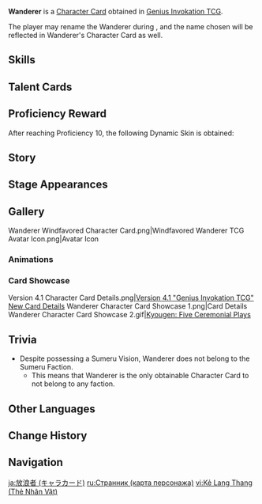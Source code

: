 {{About|the [[Character Card]]|the [[Playable Character]]|Wanderer}}
{{Genius Invokation TCG Infobox
|title       = Wanderer
|id          = 001506
|features    = Wanderer
|image       = Wanderer Character Card.png
|type        = Character Card
|health      = 10
|element     = Anemo
|faction     = 
|weapon      = Catalyst
|source1     = Achieve victory in [[Genius Invokation TCG/Stage/Wanderer/Friendly Fracas|Friendly Fracas {{Wanderer}}]]
}}
'''Wanderer''' is a [[Character Card]] obtained in [[Genius Invokation TCG]].

The player may rename the Wanderer during {{Quest|As Though Morning Dew}}, and the name chosen will be reflected in Wanderer's Character Card as well.

==Skills==
{{Genius Invokation TCG Skills Table}}

==Talent Cards==
{{Genius Invokation TCG Talent Cards Table}}

==Proficiency Reward==
After reaching Proficiency 10, the following Dynamic Skin is obtained:<br>{{TCG Card|Gales of Reverie|1|golden=1|caption=1}}

==Story==
{{Description|Tribulations uncounted, trials unknowable.|title="Eons Adrift" Wanderer}}

==Stage Appearances==
{{Genius Invokation TCG Stage Appearances}}

==Gallery==
<gallery>
Wanderer Windfavored Character Card.png|Windfavored
Wanderer TCG Avatar Icon.png|Avatar Icon
</gallery>

===Animations===
{{Preview
|size     = 200px
|file1    = Wanderer Dynamic Skin
|caption1 = Dynamic Skin Idle Animation

|file2    = Wanderer Dynamic Skin Windfavored
|caption2 = Dynamic Skin Idle Animation (Windfavored)
}}

===Card Showcase===
<gallery>
Version 4.1 Character Card Details.png|[https://www.hoyolab.com/article/21806645 Version 4.1 "Genius Invokation TCG" New Card Details]
Wanderer Character Card Showcase 1.png|Card Details
Wanderer Character Card Showcase 2.gif|[[Kyougen: Five Ceremonial Plays (Character Card Skill)|Kyougen: Five Ceremonial Plays]]
</gallery>

==Trivia==
* Despite possessing a Sumeru Vision, Wanderer does not belong to the Sumeru Faction.
** This means that Wanderer is the only obtainable Character Card to not belong to any faction.

==Other Languages==
{{Other Languages|Transclude=Wanderer}}

==Change History==
{{Change History|4.1}}

==Navigation==
{{Genius Invokation TCG Navbox|Character Card Obtainable}}

[[ja:放浪者 (キャラカード)]]
[[ru:Странник (карта персонажа)]]
[[vi:Kẻ Lang Thang (Thẻ Nhân Vật)]]
